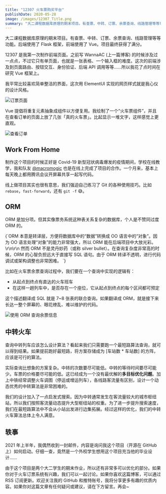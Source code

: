 ```yaml
---
title: "12307 火车票购买平台"
publishDate: 2020-05-28
image: /images/12307_Title.png
summary: "大二课程数据库原理的期末项目。有查票、中转、订票、余票查询、线路管理等等功能。后端使用了 Flask 框架，前端使用了 Vue。项目最终获得了满分。"
---
```


大二课程数据库原理的期末项目。有查票、中转、订票、余票查询、线路管理等等功能。后端使用了 Flask 框架，前端使用了 Vue。项目最终获得了满分。

12307 是我第一次制作前端页面。之前写 WannaAC (上一篇博客) 的时候涉及过一点点，不过它只有单页面，也就是一张表格、一个输入框的难度。这次的前端涉及到页面路由、按钮交互、身份验证、后端 API 调用等等……所以我花了点时间在研究 Vue 框架上。

<Dialog>项目对前端不做要求，很多组都只做了 CLI 交互。</Dialog>

我平常比较喜欢简单整洁的界面，这次用 ElementUI 实现的网页样式就是我心仪的设计风格。

![订票页面](/images/id2b1xHZWXm54jE.png)

Vue 提倡将重复元素抽象成组件以方便复用。我绘制了一个“火车票组件”，并且在查看订单的页面上放了几张「真的火车票」。比起显示一堆文字，这样感觉上更直观。

![查看订单](/images/T2e8t3vLMFgxBpr.png)

## Work From Home

制作这个项目的时候正好是 Covid-19 新型冠状病毒爆发的疫情期间，学校在线教学，我和队友 <span className="font-mono"><a href="/friends">@macromogic</a></span> 也是在线上完成了项目的合作。一个月来，基本上每天晚上都用腾讯会议开屏幕共享一起写代码。

线上做项目其实也很有意思，我们强迫自己练习了 Git 的各种使用技巧。比如 `rebase`，`fast-forward`，还有 `git -f` 😅。

<Dialog>
  后来才知道这其实就是敏捷开发里“结伴编程”的雏形。选一个好队友真的非常重要。后续我们一起合作了嵌入式、面向对象、计算机网络、操作系统、软件工程的期末项目。
</Dialog>

## ORM

ORM 是加分项。但其实像票务系统这种表关系复杂的数据库，个人是不赞同过度 ORM 的。

<Callout title="🤔 何时不使用 ORM">
  {`ORM 本意是转译层，方便将数据库中的“数据”转换成 OO 语言中的“对象”。因为 OO 语言处理“对象”的能力非常强大，所以 ORM 能在后端项目中大放光彩。\r\n\r\n
然而 ORM 不是灵丹妙药（或称 silver bullet）。在查询复杂度非常高的时候，ORM 的心智负担远大于直接写 SQL 语句。由于 ORM 转译不透明，进行代码调试或架构调整也非常困难。
`}
</Callout>

比如在火车票余票查询过程中，我们要在一个查询中实现的逻辑有：

- 从起点到终点有直达的火车班车
- 在这样一趟列车中，是否存在一个座位，它从起点到终点的每个区间都可预定

这个描述翻译成 SQL 就是 7~8 张表的联合查询。如果翻译成 ORM，就是接下来长达一整个屏幕的、眼花缭乱、难以维护的代码。

![使用 ORM 查询余票信息](/images/12307_code_demo.png)

## 中转火车

查询中转列车应该怎么设计算法？看起来我们只需要跑一个最短路算法查询，就可以得到结果。如果提前跑好最短路，将方案存储成为 [车站数 * 车站数] 的方阵，应该是可行的算法。

实际查询比想象的方案复杂。中转的次数要尽可能低。中转的等待时间要尽可能少。车票的价格要尽可能的低。这已经成为一个没有最优解的**多目标优化问题**。加上中铁经常调整火车调图（停运或增运列车），各线路客流量有区别，设计一个动态优秀的中转算法是非常困难的。

我们的设计加入了一点启发式搜索。因为中转通常发生在客流量较大的城市枢纽站，所以我们按照客流量动态提升大型枢纽站的权重。为了进一步提升搜索速度，我们在最短路算法中不会从小站出发进行边集拓展。经过这样的优化，我们的中转火车算法总体上令人满意。

## 轶事

2021 年上半年，我偶然收到一封邮件，内容是询问我这个项目（开源在 GitHub 上）如何启动。仔细一查，竟然是一个外校学生想用这个项目充当他的毕业设计……

由于这个项目是两个大二学生的期末作业，所以还有非常多可以优化的部分。如果你对于火车订票系统有兴趣，我们可以一起讨论。如果你喜欢这篇博客，可以通过 RSS 订阅更新。欢迎关注我的 GitHub 和推特账号，我将分享更多有趣的优质内容。如果你对这篇文章有任何疑问或建议，请在下方留言。再会~
